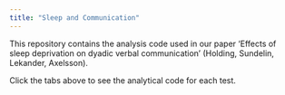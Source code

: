 ```yaml
---
title: "Sleep and Communication"
---
```


This repository contains the analysis code used in our paper 'Effects of sleep deprivation on dyadic verbal communication' (Holding, Sundelin, Lekander, Axelsson). 

Click the tabs above to see the analytical code for each test.